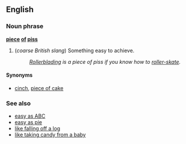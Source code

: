 ==English==
===Noun phrase===
'''[[piece]] [[of]] [[piss]]'''

#(''coarse British slang'') Something easy to achieve.
#:''[[Rollerblading]] is a piece of piss if you know how to [[roller-skate]].''

====Synonyms====
*[[cinch]], [[piece of cake]]

===See also===
*[[easy as ABC]]<!--adjective phrase-->
*[[easy as pie]]<!--adjective phrase-->
*[[like falling off a log]]<!--adjective phrase-->
*[[like taking candy from a baby]]<!--adjective phrase-->